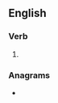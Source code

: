 ==English==

===Verb===
{{head|en|verb form}}

# {{en-past of|distance}}

===Anagrams===
* {{anagrams|en|candidest|dedicants}}